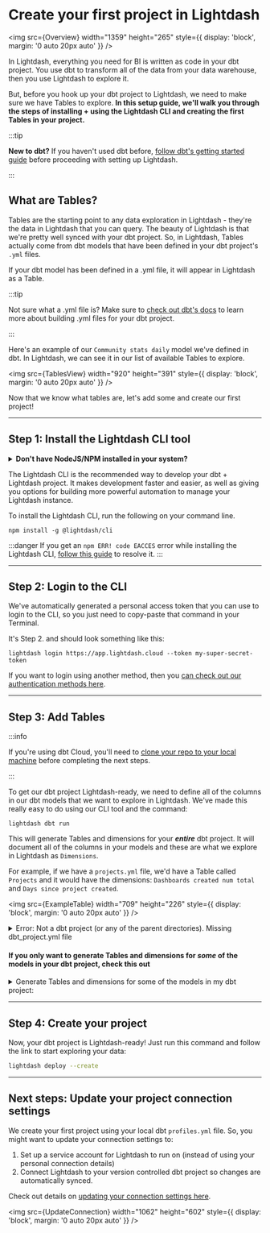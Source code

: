 
# Create your first project in Lightdash

<img
    src={Overview}
    width="1359"
    height="265"
    style={{ display: 'block', margin: '0 auto 20px auto' }}
/>

In Lightdash, everything you need for BI is written as code in your dbt project. You use dbt to transform all of the data from your data warehouse, then you use Lightdash to explore it.

But, before you hook up your dbt project to Lightdash, we need to make sure we have Tables to explore. **In this setup guide, we'll walk you through the steps of installing + using the Lightdash CLI and creating the first Tables in your project.**

:::tip

**New to dbt?** If you haven't used dbt before, [follow dbt's getting started guide](https://docs.getdbt.com/tutorial/setting-up)
before proceeding with setting up Lightdash.

:::

## What are Tables?

Tables are the starting point to any data exploration in Lightdash - they're the data in Lightdash that you can query. The beauty of Lightdash is that we're pretty well synced with your dbt project. So, in Lightdash, Tables actually come from dbt models that have been defined in your dbt project's `.yml` files.

If your dbt model has been defined in a .yml file, it will appear in Lightdash as a Table.

:::tip

Not sure what a .yml file is? Make sure to [check out dbt's docs](https://docs.getdbt.com/reference/configs-and-properties) to learn more about building .yml files for your dbt project.

:::

Here's an example of our `Community stats daily` model we've defined in dbt. In Lightdash, we can see it in our list of available Tables to explore.

<img
    src={TablesView}
    width="920"
    height="391"
    style={{ display: 'block', margin: '0 auto 20px auto' }}
/>

Now that we know what tables are, let's add some and create our first project!

---

## Step 1: Install the Lightdash CLI tool

<details>
  <summary><b>Don't have NodeJS/NPM installed in your system?</b></summary>

We recommend installing NodeJS/NPM using [NVM (Node Version Manager)](https://github.com/nvm-sh/nvm#install--update-script) which works for POSIX-compliant shells (sh, dash, ksh, zsh, bash on these platforms: unix, macOS, and windows WSL)

Open your terminal and run the command below to install NVM (Node Version Manager) to your system.

```bash
curl -o- https://raw.githubusercontent.com/nvm-sh/nvm/v0.39.2/install.sh | bash
# or
wget -qO- https://raw.githubusercontent.com/nvm-sh/nvm/v0.39.2/install.sh | bash
```

Restart terminal and install NodeJS by running

```bash
nvm install --lts
```

Check that NodeJS is installed by running

```bash
node -v
```

Running the command above should output something like `v16.18.0` which means you've succesfully installed NodeJS/NPM 🎉

---

Alternatively, you can [install NodeJS/NPM via your preferred package manager](https://nodejs.org/en/download/package-manager/).

</details>

The Lightdash CLI is the recommended way to develop your dbt + Lightdash project. It makes development faster and
easier, as well as giving you options for building more powerful automation to manage your Lightdash instance.

To install the Lightdash CLI, run the following on your command line.

```shell
npm install -g @lightdash/cli
```

:::danger
If you get an `npm ERR! code EACCES` error while installing the Lightdash CLI, [follow this guide](https://docs.npmjs.com/resolving-eacces-permissions-errors-when-installing-packages-globally) to resolve it.
:::

---

## Step 2: Login to the CLI

We've automatically generated a personal access token that you can use to login to the CLI, so you just need to copy-paste that command in your Terminal.

It's Step 2. and should look something like this:

```shell
lightdash login https://app.lightdash.cloud --token my-super-secret-token
```

If you want to login using another method, then you [can check out our authentication methods here](/guides/cli/cli-authentication.mdx).

---

## Step 3: Add Tables

:::info

If you're using dbt Cloud, you'll need to [clone your repo to your local machine](https://docs.github.com/en/repositories/creating-and-managing-repositories/cloning-a-repository) before completing the next steps.

:::

To get our dbt project Lightdash-ready, we need to define all of the columns in our dbt models that we want to explore in Lightdash. We've made this really easy to do using our CLI tool and the command:

```shell
lightdash dbt run
```

This will generate Tables and dimensions for your **_entire_** dbt project. It will document all of the columns in your models and these are what we explore in Lightdash as `Dimensions`.

For example, if we have a `projects.yml` file, we'd have a Table called `Projects` and it would have the dimensions: `Dashboards created num total` and `Days since project created`.

<img
    src={ExampleTable}
    width="709"
    height="226"
    style={{ display: 'block', margin: '0 auto 20px auto' }}
/>

<details>
    <summary>
        Error: Not a dbt project (or any of the parent directories). Missing
        dbt_project.yml file
    </summary>
    Make sure that you're in your dbt project folder before you try doing `lightdash
    dbt run`! Otherwise, you'll run into this error.
</details>

#### If you only want to generate Tables and dimensions for **_some_** of the models in your dbt project, check this out

<details>
  <summary>Generate Tables and dimensions for some of the models in my dbt project:</summary>
  There may be a specific set of models that you want to start out with as Tables in Lightdash. If this is the case, we recommend [using dbt's `tags`](https://docs.getdbt.com/reference/resource-configs/tags) to tag these models. You can use sets of existing tags, or you can create a new Lightdash-specific tag. Something like this:

```yaml
{{
  config(
    materialized='table',
    tags=['lightdash']
  )
}}
```

The `lightdash dbt run` command supports dbt model selection syntax to generate .yml files for a group of models. This means you can use tags or other model selection syntax to specify which models you want to generate dimensions for in your dbt project.

```shell
lightdash dbt run -s tag:lightdash # all models with the lightdash tag
lightdash dbt run -s payments  # just payments
lightdash dbt run -s payments+ # payments and all children
lightdash dbt run -s +payments # payments and all parents
lightdash dbt run -s payments+ +customers tag:lightdash # mix and match
```

</details>

---

## Step 4: Create your project

Now, your dbt project is Lightdash-ready! Just run this command and follow the link to start exploring your data:

```bash
lightdash deploy --create
```

---

## Next steps: Update your project connection settings

We create your first project using your local dbt `profiles.yml` file. So, you might want to update your connection settings to:

1. Set up a service account for Lightdash to run on (instead of using your personal connection details)
2. Connect Lightdash to your version controlled dbt project so changes are automatically synced.

Check out details on [updating your connection settings here](/get-started/setup-lightdash/connect-project.mdx).

<img
    src={UpdateConnection}
    width="1062"
    height="602"
    style={{ display: 'block', margin: '0 auto 20px auto' }}
/>

